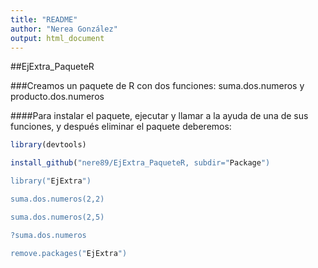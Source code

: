 ```yaml
---
title: "README"
author: "Nerea González"
output: html_document
---
```

##EjExtra_PaqueteR

###Creamos un paquete de R con dos funciones: suma.dos.numeros y producto.dos.numeros

####Para instalar el paquete, ejecutar y llamar a la ayuda de una de sus funciones, y después eliminar el paquete deberemos:


```r
library(devtools)

install_github("nere89/EjExtra_PaqueteR, subdir="Package")

library("EjExtra")

suma.dos.numeros(2,2)

suma.dos.numeros(2,5)

?suma.dos.numeros

remove.packages("EjExtra")
```
